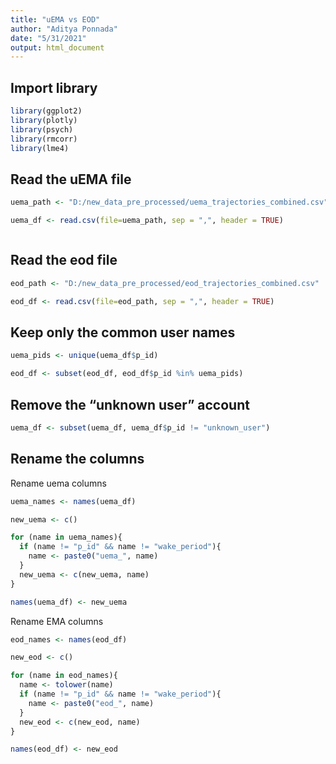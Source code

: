 ```yaml
---
title: "uEMA vs EOD"
author: "Aditya Ponnada"
date: "5/31/2021"
output: html_document
---
```


## Import library
```r
library(ggplot2)
library(plotly)
library(psych)
library(rmcorr)
library(lme4)
```

## Read the uEMA file
```r

uema_path <- "D:/new_data_pre_processed/uema_trajectories_combined.csv"

uema_df <- read.csv(file=uema_path, sep = ",", header = TRUE)



```

## Read the eod file
```r

eod_path <- "D:/new_data_pre_processed/eod_trajectories_combined.csv"

eod_df <- read.csv(file=eod_path, sep = ",", header = TRUE)

```

## Keep only the common user names
```r

uema_pids <- unique(uema_df$p_id)

eod_df <- subset(eod_df, eod_df$p_id %in% uema_pids)

```

## Remove the "unknown user" account
```r

uema_df <- subset(uema_df, uema_df$p_id != "unknown_user")

```

## Rename the columns

Rename uema columns
```r

uema_names <- names(uema_df)

new_uema <- c()

for (name in uema_names){
  if (name != "p_id" && name != "wake_period"){
    name <- paste0("uema_", name)
  }
  new_uema <- c(new_uema, name)
}

names(uema_df) <- new_uema

```

Rename EMA columns
```r

eod_names <- names(eod_df)

new_eod <- c()

for (name in eod_names){
  name <- tolower(name)
  if (name != "p_id" && name != "wake_period"){
    name <- paste0("eod_", name)
  }
  new_eod <- c(new_eod, name)
}

names(eod_df) <- new_eod

```


